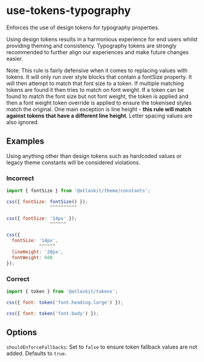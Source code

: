 # use-tokens-typography

Enforces the use of design tokens for typography properties.

Using design tokens results in a harmonious experience for end users whilst providing theming and
consistency. Typography tokens are strongly recommended to further align our experiences and make
future changes easier.

Note: This rule is fairly defensive when it comes to replacing values with tokens. It will only run
over style blocks that contain a fontSize property. It will then attempt to match that font size to
a token. If multiple matching tokens are found it then tries to match on font weight. If a token can
be found to match the font size but not font weight, the token is applied and then a font weight
token override is applied to ensure the tokenised styles match the original. One main exception is
line height - **this rule will match against tokens that have a different line height**. Letter
spacing values are also ignored.

## Examples

Using anything other than design tokens such as hardcoded values or legacy theme constants will be
considered violations.

### Incorrect

```js
import { fontSize } from '@atlaskit/theme/constants';

css({ fontSize: fontSize() });
                ^^^^^^^^^^

css({ fontSize: '14px' });
                ^^^^^^

css({
  fontSize: '14px',
            ^^^^^^
  lineHeight: '20px',
  fontWeight: 600
});

```

### Correct

```js
import { token } from '@atlaskit/tokens';

css({ font: token('font.heading.large') });

css({ font: token('font.body') });
```

## Options

`shouldEnforceFallbacks`: Set to `false` to ensure token fallback values are not added. Defaults to
`true`.
